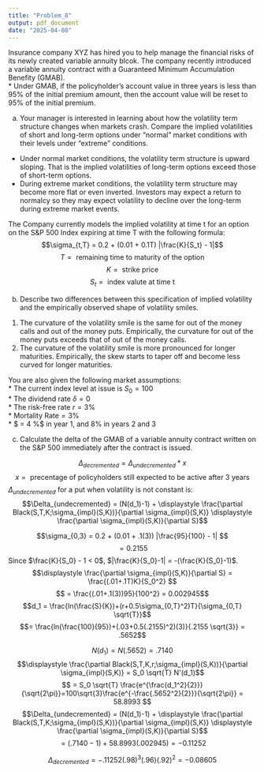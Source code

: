 ```yaml
---
title: "Problem_8"
output: pdf_document
date: "2025-04-08"
---
```


Insurance company XYZ has hired you to help manage the financial risks of its newly created variable annuity blcok. The company recently introduced a variable annuity contract with a Guaranteed Minimum Accumulation Benefity (GMAB).  
* Under GMAB, if the policyholder's account value in three years is less than 95% of the initial premium amount, then the account value will be reset to 95% of the initial premium.  

(a) Your manager is interested in learning about how the volatility term structure changes when markets crash. Compare the implied volatilities of short and long-term options under "normal" market conditions with their levels under "extreme" conditions. 

* Under normal market conditions, the volatility term structure is upward sloping. That is the implied volatilities of long-term options exceed those of short-term options.  
* During extreme market conditions, the volatility term structure may become more flat or even inverted. Investors may expect a return to normalcy so they may expect volatility to decline over the long-term during extreme market events.  

The Company currently models the implied volatility at time t for an option on the S&P 500 Index expiring at time T with the following formula: 
$$\sigma_{t,T} = 0.2 + (0.01 + 0.1T) |\frac{K}{S_t} - 1|$$
$$T = \mbox{ remaining time to maturity of the option }$$
$$K = \mbox{ strike price}$$
$$S_t = \mbox{ index valute at time t }$$

(b) Describe two differences between this specification of implied volatility and the empirically observed shape of volatility smiles. 
1. The curvature of the volatility smile is the same for out of the money calls and out of the money puts. Empirically, the curvature for out of the money puts exceeds that of out of the money calls. 
2. The curvature of the volatility smile is more pronounced for longer maturities. Empirically, the skew starts to taper off and become less curved for longer maturities.  

You are also given the following market assumptions:   
* The current index level at issue is $S_0 = 100$   
* The dividend rate $\delta = 0%$  
* The risk-free rate $r= 3 \%$  
* $\mbox{ Mortality Rate} = 3 \%$  
* $ \mbox{ Lapse Rate} = 4 \%$ in year 1, and 8% in years 2 and 3  

(c) Calculate the delta of the GMAB of a variable annuity contract written on the S&P 500 immediately after the contract is issued. 

$$\Delta_{decremented} = \Delta_{undecremented} * x$$
$$ x = \mbox{ precentage of policyholders still expected to be active after 3 years}$$
$\Delta_{undecremented}$ for a put when volatility is not constant is:
$$\Delta_{undecremented} = (N(d_1)-1) + \displaystyle \frac{\partial Black(S,T,K;\sigma_{impl}(S,K))}{\partial \sigma_{impl}(S,K)} \displaystyle \frac{\partial \sigma_{impl}(S,K)}{\partial S}$$

$$\sigma_{0,3} = 0.2 + (0.01 + .1(3)) |\frac{95}{100} - 1| $$
$$ = 0.2155$$
Since $\frac{K}{S_0} - 1 < 0$, $|\frac{K}{S_0}-1| = -(\frac{K}{S_0}-1)$.
$$\displaystyle \frac{\partial \sigma_{impl}(S,K)}{\partial S} = \frac{(.01+.1T)K}{S_0^2} $$
$$ = \frac{(.01+.1(3))95}{100^2} = 0.002945$$
$$d_1 = \frac{ln(\frac{S}{K})+(r+0.5\sigma_{0,T}^2)T}{\sigma_{0,T} \sqrt{T}}$$
$$= \frac{ln(\frac{100}{95})+(.03+0.5(.2155)^2)(3)}{.2155 \sqrt{3}} = .5652$$

$$N(d_1) = N(.5652) = .7140$$
$$\displaystyle \frac{\partial Black(S,T,K,r;\sigma_{impl}(S,K))}{\partial \sigma_{impl}(S,K)} = S_0 \sqrt{T} N'(d_1)$$
$$ = S_0 \sqrt{T} \frac{e^{\frac{d_1^2}{2}}}{\sqrt{2\pi}}=100\sqrt{3}\frac{e^{-\frac{.5652^2}{2}}}{\sqrt{2\pi}} = 58.8993 $$
$$\Delta_{undecremented} = (N(d_1)-1) + \displaystyle \frac{\partial Black(S,T,K;\sigma_{impl}(S,K))}{\partial \sigma_{impl}(S,K)} \displaystyle \frac{\partial \sigma_{impl}(S,K)}{\partial S}$$
$$ = (.7140 - 1) + 58.8993(.002945) = -0.11252$$

$$\Delta_{decremented} = -.11252(.98)^3(.96)(.92)^2 =-0.08605$$
